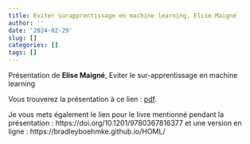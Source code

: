 ```yaml
---
title: Eviter surapprentissage en machine learning, Elise Maigné
author: ''
date: '2024-02-29'
slug: []
categories: []
tags: []
---
```



Présentation de **Elise Maigné**, Eviter le sur-apprentissage en machine learning 
  
  
Vous trouverez la présentation à ce lien : [pdf](/diapos/2024_Eviter_surapprentissage_machinelearning.pdf).

Je vous mets également le lien pour le livre mentionné pendant la présentation : 
https://doi.org/10.1201/9780367816377 et une version en ligne : https://bradleyboehmke.github.io/HOML/